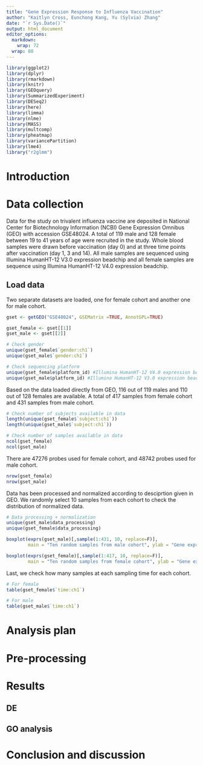 ```yaml
---
title: "Gene Expression Response to Influenza Vaccination"
author: "Kaitlyn Cross, Eunchong Kang, Yu (Sylvia) Zhang"
date: "`r Sys.Date()`"
output: html_document
editor_options: 
  markdown: 
    wrap: 72
  wrap: 80
---
```


```r
library(ggplot2)
library(dplyr)
library(rmarkdown)
library(knitr)
library(GEOquery)
library(SummarizedExperiment)
library(DESeq2)
library(here)
library(limma)
library(nlme)
library(MASS)
library(multcomp)
library(pheatmap)
library(variancePartition)
library(lme4)
library("r2glmm")
```

# Introduction

# Data collection

Data for the study on trivalent influenza vaccine are deposited in National Center for Biotechnology Information (NCBI) Gene Expression Omnibus (GEO) with accession GSE48024. A total of 119 male and 128 female between 19 to 41 years of age were recruited in the study. Whole blood samples were drawn before vaccination (day 0) and at three time points after vaccination (day 1, 3 and 14). All male samples are sequenced using Illumina HumanHT-12 V3.0 expression beadchip and all female samples are sequence using Illumina HumanHT-12 V4.0 expression beadchip. 

## Load data

Two separate datasets are loaded, one for female cohort and another one for male cohort.

```r
gset <- getGEO("GSE48024", GSEMatrix =TRUE, AnnotGPL=TRUE)

gset_female <- gset[[1]]
gset_male <- gset[[2]]

# Check gender 
unique(gset_female$`gender:ch1`) 
unique(gset_male$`gender:ch1`)

# Check sequencing platform 
unique(gset_female$platform_id) #Illumina HumanHT-12 V4.0 expression beadchip
unique(gset_male$platform_id) #Illumina HumanHT-12 V3.0 expression beadchip

```

Based on the data loaded directly from GEO, 116 out of 119 males and 110 out of 128 females are available. A total of 417 samples from female cohort and 431 samples from male cohort.

```r
# Check number of subjects available in data
length(unique(gset_female$`subject:ch1`))
length(unique(gset_male$`subject:ch1`))

# Check number of samples available in data
ncol(gset_female)
ncol(gset_male)
```

There are 47276 probes used for female cohort, and 48742 probes used for male cohort.

```r
nrow(gset_female)
nrow(gset_male)
```

Data has been processed and normalized according to desciprtion given in GEO. We randomly select 10 samples from each cohort to check the distribution of normalized data.

```r
# Data processing + normalization 
unique(gset_male$data_processing)
unique(gset_female$data_processing)

boxplot(exprs(gset_male)[,sample(1:431, 10, replace=F)], 
        main = "Ten random samples from male cohort", ylab = "Gene expression")

boxplot(exprs(gset_female)[,sample(1:417, 10, replace=F)], 
        main = "Ten random samples from female cohort", ylab = "Gene expression")

```

Last, we check how many samples at each sampling time for each cohort.

```r
# For female
table(gset_female$`time:ch1`)

# For male
table(gset_male$`time:ch1`)

```

# Analysis plan

# Pre-processing

# Results

## DE

## GO analysis

# Conclusion and discussion



